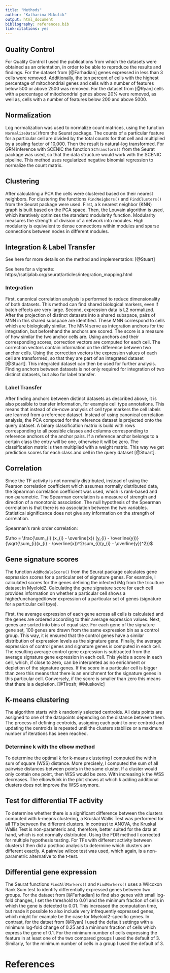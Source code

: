 ```yaml
---
title: "Methods"
author: "Katharina Mikulik"
output: html_document
bibliography: references.bib
link-citations: yes
---
```




## Quality Control

For Quality Control I used the publications from which the datasets were obtained
as an orientation, in order to be able to reproduce the results and findings. For
the dataset from [@Farhadian] genes expressed in less than 3 cells were 
removed. Additionally, the ten percent of cells with the highest percentage
of mitochondrial genes and cells with a number of features below 500 or above 
2500 was removed. For the dataset from [@Ryan] cells with a percentage of mitochondrial genes above 20% were removed, as well as, cells with a number of features below 200 
and above 5000. 

## Normalization

Log normalization was used to normalize count matrices, using the function `NormalizeData()`from the Seurat package. The counts of a particular
feature for a particular cell are divided by the total counts for that cell and
multiplied by a scaling factor of 10,000. Then the result is natural-log 
transformed. For GRN inference with SCENIC the function `SCTransform()` from the 
Seurat package was used, so that the data structure would work with the SCENIC pipeline. This method uses regularized negative binomial regression to normalize 
the count matrix. 

## Clustering

After calculating a PCA the cells were clustered based on their nearest neighbors.
For clustering the functions `FindNeigbors()` and `FindClusters()` from the 
Seurat package were used. First, a k nearest neighbor (KNN) graph is built
based on the PCA space. Then, the Louvain algorithm is used, which iteratively 
optimizes the standard modularity function. Modularity measures the strength of division of a network into modules. High modularity is equivalent to dense 
connections within modules and sparse connections between nodes in different
modules. 

  
## Integration & Label Transfer

See here for more details on the method and implementation:
[@Stuart]

See here for a vignette:
https://satijalab.org/seurat/articles/integration_mapping.html

### Integration

First, canonical correlation analysis is performed to reduce dimensionality of both
datasets. This method can find shared biological markers, even if batch effects 
are very large. Second, expression data is L2 normalized. After the 
projection of distinct datasets into a shared subspace, pairs of MNN in this shared subspace are identified. These MNN correspond to cells which are biologically
similar. The MNN serve as integration anchors for the integration, but 
beforehand the anchors are scored. The score is a measure of how similar the two 
anchor cells are. Using anchors and their corresponding scores, 
correction vectors are computed for each cell. The correction vectors contain 
information on the difference between two anchor cells. Using the correction vectors 
the expression values of each cell are transformed, so that they are part of an
integrated dataset [@Stuart]. This integrated dataset can then be used for 
further analysis. Finding anchors between datasets is not only required for 
integration of two distinct datasets, but also for label transfer. 

### Label Transfer

After finding anchors between distinct datasets as described above, it 
is also possible to transfer information, for example cell type annotations. This
means that instead of de-nove analysis of cell type markers the cell labels are 
learned from a reference dataset. Instead of using canonical correlation analysis, the
PCA computed for the reference dataset is projected onto the query dataset. 
A binary classification matrix is build with rows corresponding to all possible 
classes and columns corresponding to reference anchors of the anchor pairs. 
If a reference anchor belongs to a certain class the entry will be one, otherwise
it will be zero. The classification matrix is then multiplied with a weight matrix.
This way we get prediction scores for each class and cell in the query dataset
[@Stuart].

## Correlation  

Since the TF activity is not normally distributed, instead of using
the Pearson correlation coefficient which assumes normally distributed data,
the Spearman correlation coefficient was used, which is rank-based and 
non-parametric. The Spearman correlation is a measure of strength and direction 
of a monotonic association.
The null hypothesis of the Spearman correlation is that there is no association 
between the two variables. Statistical significance does not give any information
on the strength of correlation. 

Spearman's rank order correlation:


$\rho = \frac{\sum_{i} (x_{i} - \overline{x}) (y_{i} - \overline{y})}
{\sqrt{\sum_{i}(x_{i} - \overline{x})^2\sum_{i}(y_{i} - \overline{y})^2}}$
  
## Gene signature scores

The function `AddModuleScore()` from the Seurat package calculates gene expression
scores for a particular set of signature genes. For example, I calculated 
scores for the genes defining the infected iMg from the triculture dataset in 
Myeloid2. Calculating the gene signature score for each cell provides information 
on whether a particular cell shows a higher/unchanged/lower expression of a
particular set of genes (signature for a particular cell tpye).

First, the average expression of each gene across all cells is calculated and 
the genes are ordered according to their average expression values. Next, genes
are sorted into bins of equal size. For each gene of the signature gene set, 
100 genes are drawn from the same expression bin as a control group. This way, 
it is ensured that the control genes have a similar distribution of expression
levels as the signature gene. Finally, the average expression of control genes
and signature genes is computed in each cell. The resulting average control 
gene expression is subtracted from the average signature gene expression in 
each cell. This yields a score in each cell, which, if close to zero, can be 
interpreted as no enrichment or depletion of the signature genes. If the score 
in a particular cell is bigger than zero this means that there is an 
enrichment for the signature genes in this particular cell. Conversely, if the
score is smaller than zero this means that there is a depletion. [@Tirosh; @Muskovic]

## K-means clustering

The algorithm starts with k randomly selected centroids. All data points are 
assigned to one of the datapoints depending on the distance between them. 
The process of defining centroids, assigning each point to one centroid and 
updating the centroids is repeated until the clusters stabilize or a maximum 
number of iterations has been reached.

### Determine k with the elbow method

To determine the optimal k for k-means clustering I computed the within sum of
square (WSS) distance. More precisely, I computed the sum of all pairwise 
distances between points in the same cluster. If a cluster would only contain one 
point, then WSS would be zero. With increasing k the WSS decreases. The 
elbow/kink in the plot shows at which k adding additional clusters does not 
improve the WSS anymore. 
  
  
## Test for differential TF activity

To determine whether there is a significant difference between the clusters 
computed with k-means clustering, a Kruskal Wallis Test was performed for all
TFs between the different clusters. In contrast to ANOVA, the Kruskal Wallis Test
is non-paramteric and, therefore, better suited for the data at hand, which is 
not normally distributed. Using the FDR method I corrected for 
multiple hypothesis testing. For TFs with different activity between clusters I 
then did a posthoc analysis to determine which clusters are different exactly. 
A pairwise wilcox test was used, which again, is a non-parametric alternative to 
the t-test. 

## Differential gene expression

The Seurat functions `FindAllMarkers()` and `FindMarkers()` uses a Wilcoxon Rank
Sum test to identify differentially expressed genes between two groups. For the
dataset from [@Farhadian] to find also genes with small log-fold changes,
I set the threshold to 0.01 and 
the minimum fraction of cells in which the gene is detected to 0.01. This 
increased the computation time, but made it possible to also include
very infrequently expressed genes, which might for example be the case for 
Myeloid2-specific genes. 
In contrast, for the datset from [@Ryan] I used the default settings with a 
minimum log-fold change of 0.25 and a minimum fraction of cells which express
the gene of 0.1. For the minimum number of cells expressing the feature in at least one of the two compared groups I used the default of 3. Similarly, for the minimum number 
of cells in a group I used the default of 3. 


# References